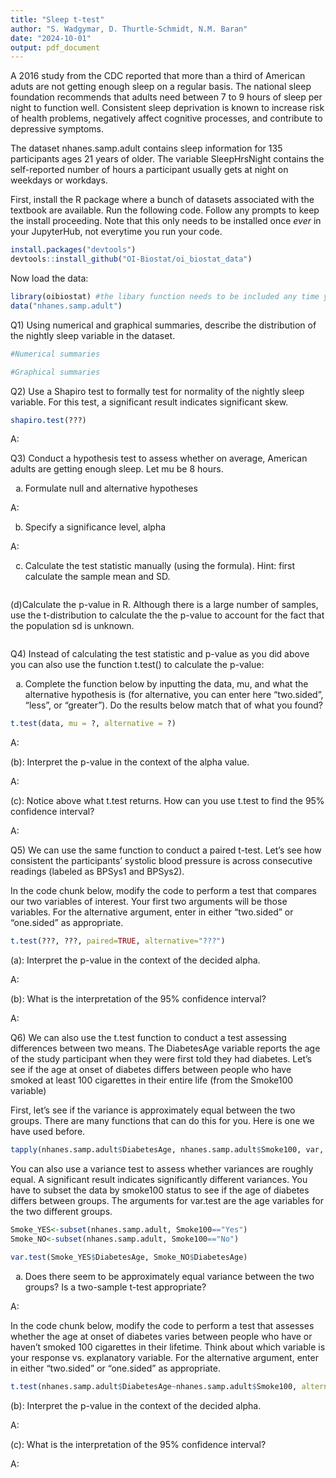 ```yaml
---
title: "Sleep t-test"
author: "S. Wadgymar, D. Thurtle-Schmidt, N.M. Baran"
date: "2024-10-01"
output: pdf_document
---
```


A 2016 study from the CDC reported that more than a third of American aduts are not getting enough sleep on a regular basis. The national sleep foundation recommends that adults need between 7 to 9 hours of sleep per night to function well. Consistent sleep deprivation is known to increase risk of health problems, negatively affect cognitive processes, and contribute to depressive symptoms. 

The dataset nhanes.samp.adult contains sleep information for 135 participants ages 21 years of older. The variable SleepHrsNight contains the self-reported number of hours a participant usually gets at night on weekdays or workdays.

First, install the R package where a bunch of datasets associated with the textbook are available. Run the following code. Follow any prompts to keep the install proceeding. Note that this only needs to be installed once *ever* in your JupyterHub, not everytime you run your code.
```r
install.packages("devtools")
devtools::install_github("OI-Biostat/oi_biostat_data")
```

Now load the data:
```r
library(oibiostat) #the libary function needs to be included any time you load a package into your workspace
data("nhanes.samp.adult")
```

Q1) Using numerical and graphical summaries, describe the distribution of the nightly sleep variable in the dataset.  
```r
#Numerical summaries
```

```r
#Graphical summaries
```


Q2) Use a Shapiro test to formally test for normality of the nightly sleep variable.  For this test, a significant result indicates significant skew.
```r
shapiro.test(???)
```

A: 



Q3) Conduct a hypothesis test to assess whether on average, American adults are getting enough sleep. Let mu be 8 hours.

(a) Formulate null and alternative hypotheses

A: 


(b) Specify a significance level, alpha

A: 

(c) Calculate the test statistic manually (using the formula). Hint: first calculate the sample mean and SD.

```r


```



(d)Calculate the p-value in R. Although there is a large number of samples, use the t-distribution to calculate the the p-value to account for the fact that the population sd is unknown.

```r

```




Q4) Instead of calculating the test statistic and p-value as you did above you can also use the function t.test() to calculate the p-value:

(a) Complete the function below by inputting the data, mu, and what the alternative hypothesis is (for alternative, you can enter here "two.sided", "less", or "greater"). Do the results below match that of what you found?

```r
t.test(data, mu = ?, alternative = ?)
```

A: 


(b): Interpret the p-value in the context of the alpha value.

A: 


(c): Notice above what t.test returns. How can you use t.test to find the 95% confidence interval?

A: 



Q5) We can use the same function to conduct a paired t-test.  Let's see how consistent the participants' systolic blood pressure is across consecutive readings (labeled as BPSys1 and BPSys2).

In the code chunk below, modify the code to perform a test that compares our two variables of interest.  Your first two arguments will be those variables. For the alternative argument, enter in either "two.sided" or "one.sided" as appropriate.

```r
t.test(???, ???, paired=TRUE, alternative="???")
```


(a): Interpret the p-value in the context of the decided alpha.

A:


(b): What is the interpretation of the 95% confidence interval?

A:


Q6) We can also use the t.test function to conduct a test assessing differences between two means.  The DiabetesAge variable reports the age of the study participant when they were first told they had diabetes.  Let's see if the age at onset of diabetes differs between people who have smoked at least 100 cigarettes in their entire life (from the Smoke100 variable)

First, let's see if the variance is approximately equal between the two groups.  There are many functions that can do this for you.  Here is one we have used before.


```r

tapply(nhanes.samp.adult$DiabetesAge, nhanes.samp.adult$Smoke100, var, na.rm=T)

```

You can also use a variance test to assess whether variances are roughly equal.  A significant result indicates significantly different variances. You have to subset the data by smoke100 status to see if the age of diabetes differs between groups.  The arguments for var.test are the age variables for the two different groups.

```r
Smoke_YES<-subset(nhanes.samp.adult, Smoke100=="Yes")
Smoke_NO<-subset(nhanes.samp.adult, Smoke100=="No")

var.test(Smoke_YES$DiabetesAge, Smoke_NO$DiabetesAge)
```


(a) Does there seem to be approximately equal variance between the two groups?  Is a two-sample t-test appropriate?

A: 


In the code chunk below, modify the code to perform a test that assesses whether the age at onset of diabetes varies between people who have or haven't smoked 100 cigarettes in their lifetime. Think about which variable is your response vs. explanatory variable. For the alternative argument, enter in either "two.sided" or "one.sided" as appropriate.

```r
t.test(nhanes.samp.adult$DiabetesAge~nhanes.samp.adult$Smoke100, alternative="two.sided")
```


(b): Interpret the p-value in the context of the decided alpha.

A:

(c): What is the interpretation of the 95% confidence interval?

A:
